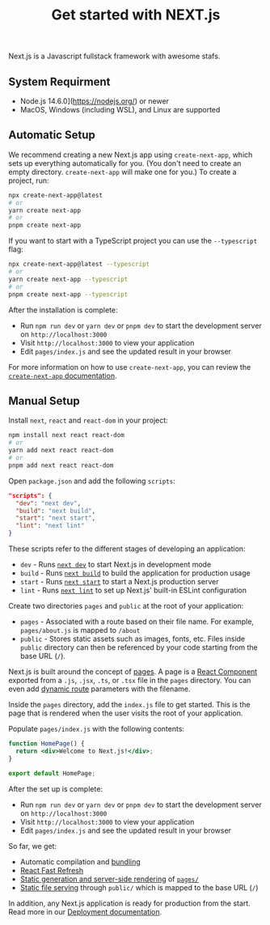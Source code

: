 ﻿---
title: "Get started with NEXT.js"
publishedAt: "2023-02-24"
summary: "An Easy step to get started with NEXT.js v12"
image: "https://res.cloudinary.com/dsvxr15fj/image/upload/v1677214658/sa-blog/Get_started_with_nextjs_gwdm1f.png"
---

Next.js is a Javascript fullstack framework with awesome stafs.

## System Requirment

- Node.js 14.6.0](https://nodejs.org/) or newer
- MacOS, Windows (including WSL), and Linux are supported

## Automatic Setup

We recommend creating a new Next.js app using `create-next-app`, which sets up everything automatically for you. (You don't need to create an empty directory. `create-next-app` will make one for you.) To create a project, run:

```bash
npx create-next-app@latest
# or
yarn create next-app
# or
pnpm create next-app
```

If you want to start with a TypeScript project you can use the `--typescript` flag:

```bash
npx create-next-app@latest --typescript
# or
yarn create next-app --typescript
# or
pnpm create next-app --typescript
```

After the installation is complete:

- Run `npm run dev` or `yarn dev` or `pnpm dev` to start the development server on `http://localhost:3000`
- Visit `http://localhost:3000` to view your application
- Edit `pages/index.js` and see the updated result in your browser

For more information on how to use `create-next-app`, you can review the [`create-next-app` documentation](https://nextjs.org/docs/api-reference/create-next-app).

## Manual Setup

Install `next`, `react` and `react-dom` in your project:

```bash
npm install next react react-dom
# or
yarn add next react react-dom
# or
pnpm add next react react-dom
```

Open `package.json` and add the following `scripts`:

```json
"scripts": {
  "dev": "next dev",
  "build": "next build",
  "start": "next start",
  "lint": "next lint"
}
```

These scripts refer to the different stages of developing an application:

- `dev` - Runs [`next dev`](https://nextjs.org/docs/api-reference/cli#development) to start Next.js in development mode
- `build` - Runs [`next build`](https://nextjs.org/docs/api-reference/cli#build) to build the application for production usage
- `start` - Runs [`next start`](https://nextjs.org/docs/api-reference/cli#production) to start a Next.js production server
- `lint` - Runs [`next lint`](https://nextjs.org/docs/api-reference/cli#lint) to set up Next.js' built-in ESLint configuration

Create two directories `pages` and `public` at the root of your application:

- `pages` - Associated with a route based on their file name. For example, `pages/about.js` is mapped to `/about`
- `public` - Stores static assets such as images, fonts, etc. Files inside `public` directory can then be referenced by your code starting from the base URL (`/`).

Next.js is built around the concept of [pages](https://nextjs.org/docs/basic-features/pages). A page is a [React Component](https://reactjs.org/docs/components-and-props.html) exported from a `.js`, `.jsx`, `.ts`, or `.tsx` file in the `pages` directory. You can even add [dynamic route](https://nextjs.org/docs/routing/dynamic-routes) parameters with the filename.

Inside the `pages` directory, add the `index.js` file to get started. This is the page that is rendered when the user visits the root of your application.

Populate `pages/index.js` with the following contents:

```jsx
function HomePage() {
  return <div>Welcome to Next.js!</div>;
}

export default HomePage;
```

After the set up is complete:

- Run `npm run dev` or `yarn dev` or `pnpm dev` to start the development server on `http://localhost:3000`
- Visit `http://localhost:3000` to view your application
- Edit `pages/index.js` and see the updated result in your browser

So far, we get:

- Automatic compilation and [bundling](https://nextjs.org/docs/advanced-features/compiler)
- [React Fast Refresh](https://nextjs.org/blog/next-9-4#fast-refresh)
- [Static generation and server-side rendering](https://nextjs.org/docs/basic-features/data-fetching/overview) of [`pages/`](https://nextjs.org/docs/basic-features/pages)
- [Static file serving](https://nextjs.org/docs/basic-features/static-file-serving) through `public/` which is mapped to the base URL (`/`)

In addition, any Next.js application is ready for production from the start. Read more in our [Deployment documentation](https://nextjs.org/docs/deployment).
